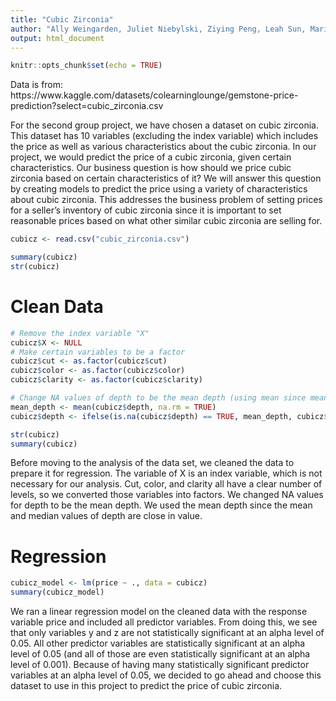```yaml
---
title: "Cubic Zirconia"
author: "Ally Weingarden, Juliet Niebylski, Ziying Peng, Leah Sun, Marisa Wong"
output: html_document
---
```


```r
knitr::opts_chunk$set(echo = TRUE)
```

Data is from: https://www.kaggle.com/datasets/colearninglounge/gemstone-price-prediction?select=cubic_zirconia.csv

For the second group project, we have chosen a dataset on cubic zirconia. This dataset has 10 variables (excluding the index variable) which includes the price as well as various characteristics about the cubic zirconia. In our project, we would predict the price of a cubic zirconia, given certain characteristics. Our business question is how should we price cubic zirconia based on certain characteristics of it? We will answer this question by creating models to predict the price using a variety of characteristics about cubic zirconia. This addresses the business problem of setting prices for a seller's inventory of cubic zirconia since it is important to set reasonable prices based on what other similar cubic zirconia are selling for.

```r
cubicz <- read.csv("cubic_zirconia.csv")
```

```r
summary(cubicz)
str(cubicz)
```

# Clean Data

```r
# Remove the index variable "X"
cubicz$X <- NULL
# Make certain variables to be a factor
cubicz$cut <- as.factor(cubicz$cut)
cubicz$color <- as.factor(cubicz$color)
cubicz$clarity <- as.factor(cubicz$clarity)

# Change NA values of depth to be the mean depth (using mean since mean and median are close in value)
mean_depth <- mean(cubicz$depth, na.rm = TRUE)
cubicz$depth <- ifelse(is.na(cubicz$depth) == TRUE, mean_depth, cubicz$depth)

str(cubicz)
summary(cubicz)
```

Before moving to the analysis of the data set, we cleaned the data to prepare it for regression. The variable of X is an index variable, which is not necessary for our analysis. Cut, color, and clarity all have a clear number of levels, so we converted those variables into factors. We changed NA values for depth to be the mean depth. We used the mean depth since the mean and median values of depth are close in value.

# Regression

```r
cubicz_model <- lm(price ~ ., data = cubicz)
summary(cubicz_model)
```

We ran a linear regression model on the cleaned data with the response variable price and included all predictor variables. From doing this, we see that only variables y and z are not statistically significant at an alpha level of 0.05. All other predictor variables are statistically significant at an alpha level of 0.05 (and all of those are even statistically significant at an alpha level of 0.001). Because of having many statistically significant predictor variables at an alpha level of 0.05, we decided to go ahead and choose this dataset to use in this project to predict the price of cubic zirconia.
